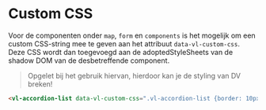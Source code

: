 
<Meta title="Recepten/Custom CSS"/>

# Custom CSS

Voor de componenten onder `map`, `form` en `components` is het mogelijk om een custom CSS-string mee te geven aan het
attribuut `data-vl-custom-css`. Deze CSS wordt dan toegevoegd aan de adoptedStyleSheets van de shadow DOM van
de desbetreffende component.

> Opgelet bij het gebruik hiervan, hierdoor kan je de styling van DV breken!

```html
<vl-accordion-list data-vl-custom-css=".vl-accordion-list {border: 10px solid lightblue}">
```
